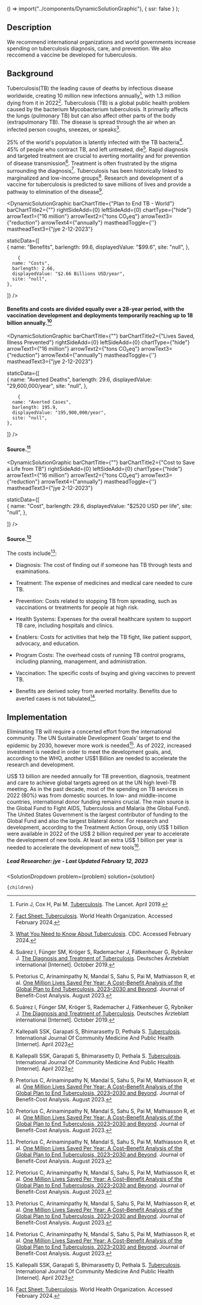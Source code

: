 

  () => import("../components/DynamicSolutionGraphic"),
  { ssr: false }
);


## Description

We recommend international organizations and world governments increase spending on tuberculosis diagnosis, care, and prevention. We also reccomend a vaccine be developed for tuberculosis.

## Background

Tuberculosis(TB) the leading cause of deaths by infectious disease worldwide, creating 10 million new infections annually[^"2"], with 1.3 million dying from it in 2022[^"7"]. Tuberculosis (TB) is a global public health problem caused by the bacterium Mycobacterium tuberculosis. It primarily affects the lungs (pulmonary TB) but can also affect other parts of the body (extrapulmonary TB). The disease is spread through the air when an infected person coughs, sneezes, or speaks[^"6"].

25% of the world's population is latently infected with the TB bacteria[^"3"]. 45% of people who contract TB, and left untreated, die[^"1"]. Rapid diagnosis and targeted treatment are crucial to averting mortaility and for prevention of disease transmission[^"3"]. Treatment is often frustrated by the stigma surrounding the diagnosis[^"5"]. Tuberculosis has been historically linked to marginalized and low-income groups[^"5"]. Research and development of a vaccine for tuberculosis is predicted to save millions of lives and provide a pathway to elimination of the disease[^"1"]. 


<DynamicSolutionGraphic
  barChartTitle={"Plan to End TB - World"}
  barChartTitle2={""}
  rightSideAdd={0}
  leftSideAdd={0}
  chartType={"hide"}
  arrowText1={"16 million"}
  arrowText2={"tons CO₂eq"}
  arrowText3={"reduction"}
  arrowText4={"annually"}
  mastheadToggle={''}
  mastheadText3={"jye 2-12-2023"}
  
  
  staticData={[   
    {
      name: "Benefits",
      barlength: 99.6,
      displayedValue: "$99.6",
      site: "null",
    },

        {
      name: "Costs",
      barlength: 2.66,
      displayedValue: "$2.66 Billions USD/year",
      site: "null",
    },
        
  ]}
/>
#### Benefits and costs are divided equally over a 28-year period, with the vaccination development and deployments temporarily reaching up to 18 billion annually.[^"1"]


<DynamicSolutionGraphic
  barChartTitle={""}
  barChartTitle2={"Lives Saved, Illness Prevented"}
  rightSideAdd={0}
  leftSideAdd={0}
  chartType={"hide"}
  arrowText1={"16 million"}
  arrowText2={"tons CO₂eq"}
  arrowText3={"reduction"}
  arrowText4={"annually"}
  mastheadToggle={''}
  mastheadText3={"jye 2-12-2023"}
  
  
  staticData={[   
    {
      name: "Averted Deaths",
      barlength: 29.6,
      displayedValue: "29,600,000/year",
      site: "null",
    },

        {
      name: "Averted Cases",
      barlength: 195.9,
      displayedValue: "195,900,000/year",
      site: "null",
    },
        
  ]}
/>
#### Source.[^"1"]

<DynamicSolutionGraphic
  barChartTitle={""}
  barChartTitle2={"Cost to Save a Life from TB"}
  rightSideAdd={0}
  leftSideAdd={0}
  chartType={"hide"}
  arrowText1={"16 million"}
  arrowText2={"tons CO₂eq"}
  arrowText3={"reduction"}
  arrowText4={"annually"}
  mastheadToggle={''}
  mastheadText3={"jye 2-12-2023"}
  
  
  staticData={[   
    {
      name: "Cost",
      barlength: 29.6,
      displayedValue: "$2520 USD per life",
      site: "null",
    },

  ]}
/>
#### Source.[^"1"]

The costs include[^"1"]:

- Diagnosis: The cost of finding out if someone has TB through tests and examinations.
- Treatment: The expense of medicines and medical care needed to cure TB.
- Prevention: Costs related to stopping TB from spreading, such as vaccinations or treatments for people at high risk.
- Health Systems: Expenses for the overall healthcare system to support TB care, including hospitals and clinics.
- Enablers: Costs for activities that help the TB fight, like patient support, advocacy, and education.
- Program Costs: The overhead costs of running TB control programs, including planning, management, and administration.
- Vaccination: The specific costs of buying and giving vaccines to prevent TB.

- Benefits are derived soley from averted mortality. Benefits due to averted cases is not tabulated[^"1"].

## Implementation

Eliminating TB will require a concerted effort from the international community. The UN Sustainable Development Goals’ target to end the epidemic by 2030, however more work is needed[^"5"]. As of 2022, increased investment is needed in order to meet the development goals, and, according to the WHO, another US$1 Billion are needed to accelerate the research and development.

US$ 13 billion are needed annually for TB prevention, diagnosis, treatment and care to achieve global targets agreed on at the UN high level-TB meeting. 
As in the past decade, most of the spending on TB services in 2022 (80%) was from domestic sources. In low- and middle-income countries, international donor funding remains crucial. The main source is the Global Fund to Fight AIDS, Tuberculosis and Malaria (the Global Fund). The United States Government is the largest contributor of funding to the Global Fund and also the largest bilateral donor. For research and development, according to the Treatment Action Group, only US$ 1 billion were available in 2022 of the US$ 2 billion required per year to accelerate the development of new tools. At least an extra US$ 1 billion per year is needed to accelerate the development of new tools[^"7"]. 


##### Lead Researcher: jye - Last Updated February 12, 2023

[^"1"]: Pretorius C, Arinaminpathy N, Mandal S, Sahu S, Pai M, Mathiasson R, et al. [One Million Lives Saved Per Year: A Cost–Benefit Analysis of the Global Plan to End Tuberculosis, 2023–2030 and Beyond](https://www.cambridge.org/core/journals/journal-of-benefit-cost-analysis/article/one-million-lives-saved-per-year-a-costbenefit-analysis-of-the-global-plan-to-end-tuberculosis-20232030-and-beyond/A74F0D10F1017092A250EB604ED39B1B). Journal of Benefit-Cost Analysis. August 2023.
[^"2"]: Furin J, Cox H, Pai M. [Tuberculosis](https://pubmed.ncbi.nlm.nih.gov/30904262/). The Lancet. April 2019.
[^"3"]: Suárez I, Fünger SM, Kröger S, Rademacher J, Fätkenheuer G, Rybniker J. [The Diagnosis and Treatment of Tuberculosis](https://pubmed.ncbi.nlm.nih.gov/31755407/). Deutsches Ärzteblatt international [Internet]. October 2019.
[^"4"]: Nuttall C, Fuady A, Nuttall H, Dixit K, Mansyur M, Wingfield T. [Interventions pathways to reduce tuberculosis-related stigma: a literature review and conceptual framework. ](https://www.ncbi.nlm.nih.gov/pmc/articles/PMC9502609/). Infectious Diseases of Poverty. September 2022.
[^"5"]: Kallepalli SSK, Garapati S, Bhimarasetty D, Pethala S. [Tuberculosis](https://www.ijcmph.com/index.php/ijcmph/article/view/11068). International Journal Of Community Medicine And Public Health [Internet]. April 2023
[^"6"]: [What You Need to Know About Tuberculosis](https://www.cdc.gov/tb/publications/factsheets/general/tb.htm). CDC. Accessed February 2024.
[^"7"]: [Fact Sheet: Tuberculosis](https://www.who.int/news-room/fact-sheets/detail/tuberculosis). World Health Organization. Accessed February 2024.




  <SolutionDropdown 
    problem={problem} 
    solution={solution}
  >
    {children}
  </SolutionDropdown>

